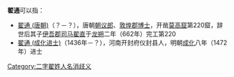 '''翟通'''可以指：
* [[翟通_(唐朝)|翟通 (唐朝)]]（？－？），唐朝[[朝议郎|朝议郎]]、[[敦煌郡|敦煌郡]][[博士|博士]]，开凿[[莫高窟|莫高窟]]第220窟，辞世后其子[[伊吾郡|伊吾郡]][[司马|司马]][[翟直|翟直]]于[[龙朔|龙朔]]二年（662年）完工第220
* [[翟通_(成化进士)|翟通 (成化进士)]]（1436年－？），河南开封府仪封县人，明朝[[成化|成化]]八年（1472年）进士
{{disambig}}

[[Category:二字翟姓人名消歧义|Category:二字翟姓人名消歧义]]